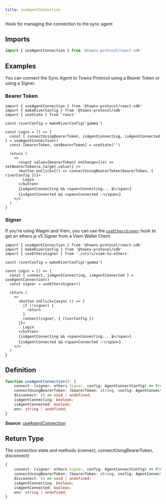 ```yaml
---
title: useAgentConnection
---
```

Hook for managing the connection to the sync agent

## Imports

```ts
import { useAgentConnection } from '@towns-protocol/react-sdk'
```

## Examples

You can connect the Sync Agent to Towns Protocol using a Bearer Token or using a Signer.

### Bearer Token
```tsx
import { useAgentConnection } from '@towns-protocol/react-sdk'
import { makeRiverConfig } from '@towns-protocol/sdk'
import { useState } from 'react'

const riverConfig = makeRiverConfig('gamma')

const Login = () => {
  const { connectUsingBearerToken, isAgentConnecting, isAgentConnected } = useAgentConnection()
  const [bearerToken, setBearerToken] = useState('')

  return (
    <>
      <input value={bearerToken} onChange={(e) => setBearerToken(e.target.value)} />
      <button onClick={() => connectUsingBearerToken(bearerToken, { riverConfig })}>
        Login
      </button>
      {isAgentConnecting && <span>Connecting... ⏳</span>}
      {isAgentConnected && <span>Connected ✅</span>}
    </>
  )
}
```
### Signer

If you're using Wagmi and Viem, you can use the [`useEthersSigner`](https://wagmi.sh/react/guides/ethers#usage-1) hook to get an ethers.js v5 Signer from a Viem Wallet Client.
```tsx
import { useAgentConnection } from '@towns-protocol/react-sdk'
import { makeRiverConfig } from '@towns-protocol/sdk'
import { useEthersSigner } from './utils/viem-to-ethers'

const riverConfig = makeRiverConfig('gamma')

const Login = () => {
  const { connect, isAgentConnecting, isAgentConnected } = useAgentConnection()
  const signer = useEthersSigner()

  return (
    <>
      <button onClick={async () => {
        if (!signer) {
          return
        }
        connect(signer, { riverConfig })
      }}>
        Login
      </button>
      {isAgentConnecting && <span>Connecting... ⏳</span>}
      {isAgentConnected && <span>Connected ✅</span>}
    </>
  )
}
```

## Definition

```ts
function useAgentConnection(): {
    connect: (signer: ethers.Signer, config: AgentConnectConfig) => Promise<SyncAgent | undefined>;
    connectUsingBearerToken: (bearerToken: string, config: AgentConnectConfig) => Promise<SyncAgent | undefined>;
    disconnect: () => void | undefined;
    isAgentConnecting: boolean;
    isAgentConnected: boolean;
    env: string | undefined;
}
```

**Source:** [useAgentConnection](https://github.com/towns-protocol/towns/blob/main/packages/react-sdk/src/useAgentConnection.ts)

## Return Type

The connection state and methods (connect, connectUsingBearerToken, disconnect)

```ts
{
    connect: (signer: ethers.Signer, config: AgentConnectConfig) => Promise<SyncAgent | undefined>;
    connectUsingBearerToken: (bearerToken: string, config: AgentConnectConfig) => Promise<SyncAgent | undefined>;
    disconnect: () => void | undefined;
    isAgentConnecting: boolean;
    isAgentConnected: boolean;
    env: string | undefined;
}
```
